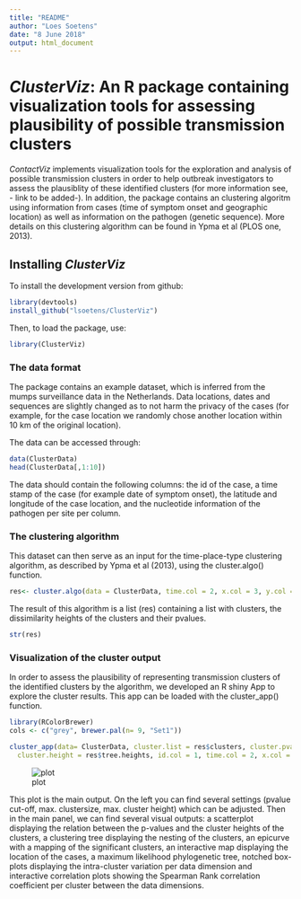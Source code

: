```yaml
---
title: "README"
author: "Loes Soetens"
date: "8 June 2018"
output: html_document
---
```



*ClusterViz*: An R package containing visualization tools for assessing plausibility of possible transmission clusters
=================================================
*ContactViz* implements visualization tools for the exploration and analysis of possible transmission clusters in order to help outbreak investigators to assess the plausiblity of these identified clusters (for more information see, - link to be added-). In addition, the package contains an clustering algoritm using information from cases (time of symptom onset and geographic location) as well as information on the pathogen (genetic sequence). More details on this clustering algorithm can be found in Ypma et al (PLOS one, 2013).  


Installing *ClusterViz*
-------------
To install the development version from github:
```r
library(devtools)
install_github("lsoetens/ClusterViz")
```


Then, to load the package, use:
```r
library(ClusterViz)
```

### The data format

The package contains an example dataset, which is inferred from the mumps surveillance data in the Netherlands. Data locations, dates and sequences are slightly changed as to not harm the privacy of the cases (for example, for the case location we randomly chose another location within 10 km of the original location). 

The data can be accessed through:
```r
data(ClusterData)
head(ClusterData[,1:10])
```

The data should contain the following columns: the id of the case, a time stamp of the case (for example date of symptom onset), the latitude and longitude of the case location, and the nucleotide information of the pathogen per site per column.


### The clustering algorithm

This dataset can then serve as an input for the time-place-type clustering algorithm, as described by Ypma et al (2013), using the cluster.algo() function.
```r
res<- cluster.algo(data = ClusterData, time.col = 2, x.col = 3, y.col = 4, gen.col= 5:194)
```
The result of this algorithm is a list (res) containing a list with clusters, the dissimilarity heights of the clusters and their pvalues. 
```r
str(res)
```

### Visualization of the cluster output

In order to assess the plausibility of representing transmission clusters of the identified clusters by the algorithm, we developed an R shiny App to explore the cluster results. This app can be loaded with the cluster_app() function.
```r
library(RColorBrewer)
cols <- c("grey", brewer.pal(n= 9, "Set1"))

cluster_app(data= ClusterData, cluster.list = res$clusters, cluster.pvalue = res$p.values, 
  cluster.height = res$tree.heights, id.col = 1, time.col = 2, x.col = 3, y.col = 4, gen.col = 5:194, cols = cols)
```

![plot](https://github.com/lsoetens/ClusterViz/blob/master/Figs/shiny_app_screenshot.png)



This plot is the main output. On the left you can find several settings (pvalue cut-off, max. clustersize, max. cluster height) which can be adjusted. Then in the main panel, we can find several visual outputs: a scatterplot displaying the relation between the p-values and the cluster heights of the clusters, a clustering tree displaying the nesting of the clusters, an epicurve with a mapping of the significant clusters, an interactive map displaying the location of the cases, a maximum likelihood phylogenetic tree, notched box-plots displaying the intra-cluster variation per data dimension and interactive correlation plots showing the Spearman Rank correlation coefficient per cluster between the data dimensions. 


